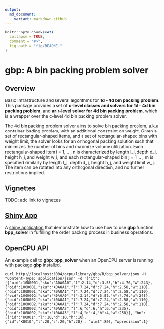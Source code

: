 ```yaml
---
output:
  md_document:
    variant: markdown_github
---
```


<!-- README.md is generated from README.Rmd. Please edit that file -->

```r
knitr::opts_chunk$set(
  collapse = TRUE,
  comment = "#>",
  fig.path = "fig/README-"
)
```

# __gbp: A bin packing problem solver__

## Overview

Basic infrastructure and several algorithms for __1d - 4d bin packing problem__. This package provides a set of __c-level classes and solvers for 1d - 4d bin packing problem__, and __an r-level solver for 4d bin packing problem__, which is a wrapper over the c-level 4d bin packing problem solver. 

The 4d bin packing problem solver aims to solve bin packing problem, a.k.a container loading problem, with an additional constraint on weight. Given a set of rectangular-shaped items, and a set of rectangular-shaped bins with weight limit, the solver looks for an orthogonal packing solution such that minimizes the number of bins and maximize volume utilization. Each rectangular-shaped item i = 1, .. , n is characterized by length l\_i, depth d\_i, height h\_i, and weight w\_i, and each rectangular-shaped bin j = 1, .. , m is specified similarly by length l\_j, depth d\_j, height h\_j, and weight limit w\_j. The item can be rotated into any orthogonal direction, and no further restrictions implied.

## Vignettes

TODO: add link to vignettes

## [Shiny App](https://gyang.shinyapps.io/gbp_app/)

A [shiny application](https://gyang.shinyapps.io/gbp_app/) that demonstrate how to use how to use __gbp__ function __bpp_solver__ in fulfilling the order packing process in business operations.

## OpenCPU API

An example call to __gbp::bpp_solver__ when an OpenCPU server is running with package __gbp__ installed.

```
curl http://localhost:8004/ocpu/library/gbp/R/bpp_solver/json -H "Content-Type: application/json" -d '{"it":[{"oid":1000001,"sku":"A0A0A0","l":2.14,"d":3.58,"h":4.76,"w":243},{"oid":1000001,"sku":"A0A0A1","l":7.24,"d":7.24,"h":2.58,"w":110},{"oid":1000001,"sku":"A0A0A1","l":7.24,"d":7.24,"h":2.58,"w":110},{"oid":1000002,"sku":"A0A0A0","l":2.14,"d":3.58,"h":4.76,"w":243},{"oid":1000002,"sku":"A0A0A1","l":7.24,"d":7.24,"h":2.58,"w":110},{"oid":1000002,"sku":"A0A0A1","l":7.24,"d":7.24,"h":2.58,"w":110},{"oid":1000002,"sku":"A0A0A2","l":6,"d":6,"h":6,"w":235},{"oid":1000002,"sku":"A0A0A3","l":4,"d":4,"h":4,"w":258}], "bn":[{"id":"K0001","l":10,"d":10,"h":10},{"id":"K0010","l":20,"d":20,"h":20}], "wlmt":800, "wprecision":1}'
```

